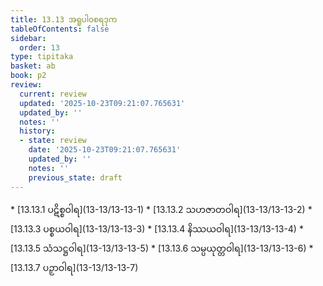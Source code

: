 ```yaml
---
title: 13.13 အရူပါဝစရဒုက
tableOfContents: false
sidebar:
  order: 13
type: tipitaka
basket: ab
book: p2
review:
  current: review
  updated: '2025-10-23T09:21:07.765631'
  updated_by: ''
  notes: ''
  history:
  - state: review
    date: '2025-10-23T09:21:07.765631'
    updated_by: ''
    notes: ''
    previous_state: draft
---
```



<ReviewStatus review={frontmatter.review} showDetails={true} />

<HypothesisAnnotation frontmatter={frontmatter} />

<DynamicBreadcrumb />



<TableOfContents book="p2" section="13.13">
* [13.13.1 ပဋိစ္စဝါရ](13-13/13-13-1)
* [13.13.2 သဟဇာတဝါရ](13-13/13-13-2)
* [13.13.3 ပစ္စယဝါရ](13-13/13-13-3)
* [13.13.4 နိဿယဝါရ](13-13/13-13-4)
* [13.13.5 သံသဋ္ဌဝါရ](13-13/13-13-5)
* [13.13.6 သမ္ပယုတ္တဝါရ](13-13/13-13-6)
* [13.13.7 ပဉှာဝါရ](13-13/13-13-7)
</TableOfContents>